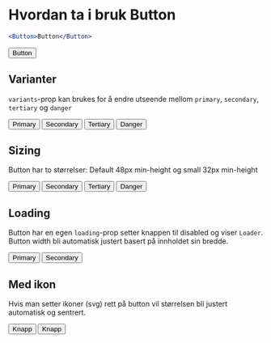 
<Meta title="ds-react/button/intro" />

# Hvordan ta i bruk Button

```jsx
<Button>Button</Button>
```

<Canvas>
  <Button>Button</Button>
</Canvas>

## Varianter

`variants`-prop kan brukes for å endre utseende mellom
`primary`, `secondary`, `tertiary` og `danger`

<Canvas>
  <Button variant="primary">Primary</Button>
  <Button variant="secondary">Secondary</Button>
  <Button variant="tertiary">Tertiary</Button>
  <Button variant="danger">Danger</Button>
</Canvas>

## Sizing

Button har to størrelser: Default 48px min-height og small 32px min-height

<Canvas>
  <Button size="small" variant="primary">
    Primary
  </Button>
  <Button size="small" variant="secondary">
    Secondary
  </Button>
  <Button size="small" variant="tertiary">
    Tertiary
  </Button>
  <Button size="small" variant="danger">
    Danger
  </Button>
</Canvas>

## Loading

Button har en egen `loading`-prop setter knappen til disabled og viser `Loader`.
Button width bli automatisk justert basert på innholdet sin bredde.

<Canvas>
  <Button loading variant="primary">
    Primary
  </Button>
  <Button loading variant="secondary">
    Secondary
  </Button>
</Canvas>

## Med ikon

Hvis man setter ikoner (svg) rett på button vil størrelsen
bli justert automatisk og sentrert.

<Canvas>
  <Button>
    <Success /> Knapp <Success />
  </Button>
  <Button size="small">
    <Success />
    Knapp
    <Success />
  </Button>
</Canvas>
